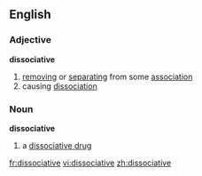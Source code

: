 ==English==
===Adjective===
'''dissociative'''
# [[removing]] or [[separating]] from some [[association]]
# causing [[dissociation]]
===Noun===
'''dissociative'''
# a [[dissociative drug]]

[[fr:dissociative]]
[[vi:dissociative]]
[[zh:dissociative]]